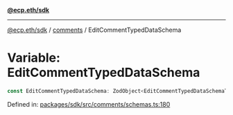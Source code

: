 [**@ecp.eth/sdk**](../../index.mdx)

***

[@ecp.eth/sdk](/sdk-reference/index.mdx) / [comments](/sdk-reference/comments/index.mdx) / EditCommentTypedDataSchema

# Variable: EditCommentTypedDataSchema

```ts
const EditCommentTypedDataSchema: ZodObject<EditCommentTypedDataSchemaType>;
```

Defined in: [packages/sdk/src/comments/schemas.ts:180](https://github.com/ecp-eth/comments-monorepo/blob/main/packages/sdk/src/comments/schemas.ts#L180)
